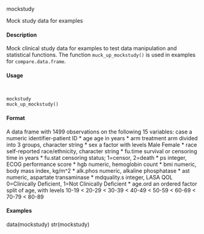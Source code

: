 
mockstudy

Mock study data for examples

#### Description

Mock clinical study data for examples to test data manipulation and statistical functions. The function ``muck_up_mockstudy()`` is used in examples for ``compare.data.frame``.

#### Usage
<pre><code>

mockstudy
muck_up_mockstudy()
</code></pre>

#### Format
A data frame with 1499 observations on the following 15 variables:
case a numeric identifier-patient ID
* age age in years
* arm treatment arm divided into 3 groups, character string
* sex a factor with levels Male Female
* race self-reported race/ethnicity, character string
* fu.time survival or censoring time in years
* fu.stat censoring status; 1=censor, 2=death
* ps integer, ECOG performance score
* hgb numeric, hemoglobin count
* bmi numeric, body mass index, kg/m^2
* alk.phos numeric, alkaline phosphatase
* ast numeric, aspartate transaminase
* mdquality.s integer, LASA QOL 0=Clinically Deficient, 1=Not Clinically Deficient
* age.ord an ordered factor split of age, with levels 10-19 < 20-29 < 30-39 < 40-49 < 50-59 <
60-69 < 70-79 < 80-89

#### Examples

data(mockstudy)
str(mockstudy)
